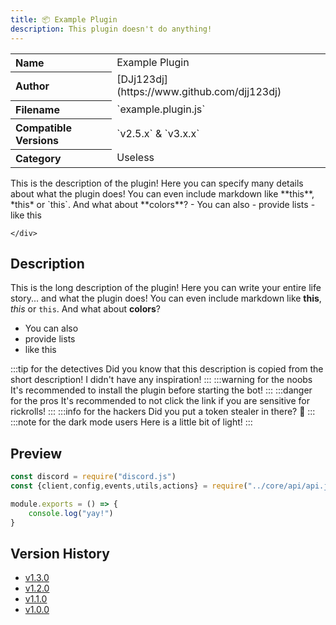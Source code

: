 ```yaml
---
title: 📦 Example Plugin
description: This plugin doesn't do anything!
---
```


<FlexHorizontal mode="left">
    <table style={{width:"100%"}}>
        <tr>
            <th align="left">Name</th>
            <td>Example Plugin</td>
        </tr>
        <tr>
            <th align="left">Author</th>
            <td>[DJj123dj](https://www.github.com/djj123dj)</td>
        </tr>
        <tr>
            <th align="left">Filename</th>
            <td>`example.plugin.js`</td>
        </tr>
        <tr>
            <th align="left">Compatible Versions</th>
            <td>`v2.5.x` & `v3.x.x`</td>
        </tr>
        <tr>
            <th align="left">Category</th>
            <td>Useless</td>
        </tr>
    </table>
    <div style={{width:"100%"}}>
        This is the description of the plugin! Here you can specify many details about what the plugin does!
        You can even include markdown like **this**, *this* or `this`. And what about **<ColorText color="red">c</ColorText><ColorText color="orange">o</ColorText><ColorText color="yellow">l</ColorText><ColorText color="green">o</ColorText><ColorText color="blue">r</ColorText><ColorText color="purple">s</ColorText>**?
        - You can also 
        - provide lists
        - like this
        
    </div>
</FlexHorizontal>
<LinkBlock mode="emoji" emoji="📥" name="Download" description="Download this plugin! (example.plugin.js)" isdoc="false" url="https://www.youtube.com/watch?v=dQw4w9WgXcQ"></LinkBlock>

## Description
This is the long description of the plugin! Here you can write your entire life story... and what the plugin does!
You can even include markdown like **this**, *this* or `this`. And what about **<ColorText color="red">c</ColorText><ColorText color="orange">o</ColorText><ColorText color="yellow">l</ColorText><ColorText color="green">o</ColorText><ColorText color="blue">r</ColorText><ColorText color="purple">s</ColorText>**?
- You can also 
- provide lists
- like this

:::tip for the detectives
Did you know that this description is copied from the short description! I didn't have any inspiration!
:::
:::warning for the noobs
It's recommended to install the plugin before starting the bot!
:::
:::danger for the pros
It's recommended to not click the link if you are sensitive for rickrolls!
:::
:::info for the hackers
Did you put a token stealer in there? 👀
:::
:::note for the dark mode users
Here is a little bit of light!
:::

## Preview
```javascript title="example.plugin.js" showLineNumbers
const discord = require("discord.js")
const {client,config,events,utils,actions} = require("../core/api/api.js")

module.exports = () => {
    console.log("yay!")
}
```

## Version History
- [v1.3.0](https://www.youtube.com/watch?v=dQw4w9WgXcQ)
- [v1.2.0](https://www.youtube.com/watch?v=dQw4w9WgXcQ)
- [v1.1.0](https://www.youtube.com/watch?v=dQw4w9WgXcQ)
- [v1.0.0](https://www.youtube.com/watch?v=dQw4w9WgXcQ)